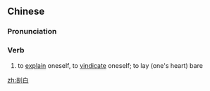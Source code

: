 ==Chinese==
{{zh-forms}}

===Pronunciation===
{{zh-pron
|m=剖bái
|cat=v
}}

===Verb===
{{zh-verb}}

# to [[explain]] oneself, to [[vindicate]] oneself; to lay (one's heart) bare

[[zh:剖白]]